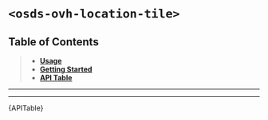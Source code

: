 
<Meta title="OVH Components/Location Tile [molecule]/Web Component" />

# `<osds-ovh-location-tile>`

## Table of Contents
> - **[Usage](#usage)**
> - **[Getting Started](#getting-started)**
> - **[API Table](#api-table)**

<hr/>
<Usage />
<hr/>
<div id="api-table"><Description>{APITable}</Description></div>
